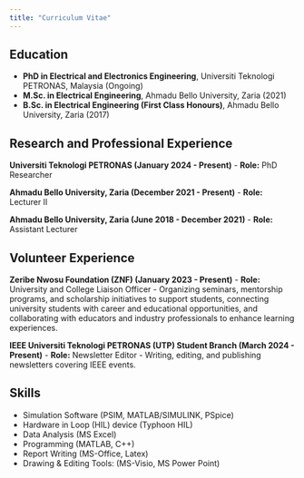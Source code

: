 ```yaml
---
title: "Curriculum Vitae"
---
```


## Education
- **PhD in Electrical and Electronics Engineering**, Universiti Teknologi PETRONAS, Malaysia (Ongoing)
- **M.Sc. in Electrical Engineering**, Ahmadu Bello University, Zaria (2021)
- **B.Sc. in Electrical Engineering (First Class Honours)**, Ahmadu Bello University, Zaria (2017)

## Research and Professional Experience
**Universiti Teknologi PETRONAS (January 2024 - Present)**
- **Role:** PhD Researcher

**Ahmadu Bello University, Zaria (December 2021 - Present)**
- **Role:** Lecturer II

**Ahmadu Bello University, Zaria (June 2018 - December 2021)**
- **Role:** Assistant Lecturer

## Volunteer Experience

**Zeribe Nwosu Foundation (ZNF) (January 2023 - Present)**
- **Role:** University and College Liaison Officer
- Organizing seminars, mentorship programs, and scholarship initiatives to support students, connecting university students with career and educational opportunities, and collaborating with educators and industry professionals to enhance learning experiences.

**IEEE Universiti Teknologi PETRONAS (UTP) Student Branch (March 2024 - Present)**
- **Role:** Newsletter Editor
- Writing, editing, and publishing newsletters covering IEEE events.



## Skills
- Simulation Software (PSIM, MATLAB/SIMULINK, PSpice) 
- Hardware in Loop (HIL) device (Typhoon HIL)
- Data Analysis (MS Excel)
- Programming (MATLAB, C\C++)
- Report Writing (MS-Office, Latex)  
- Drawing & Editing Tools: (MS-Visio, MS Power Point) 


